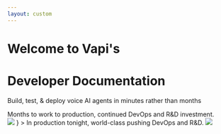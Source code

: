 ```yaml
---
layout: custom
---
```


<style>
  {`
    body {
      background-color: #000;
      background-image: url("https://vapi.ai/assets/SolutionsBg-714aa4a1.svg");
      background-position: center top;
      background-repeat: no-repeat;
      background-size: cover;
      margin-top: 100px;
    }
    
    h1 {
      background: linear-gradient(110deg, #fff 18.62%, #afdee9 121.64%);
      -webkit-background-clip: text;
      -webkit-font-smoothing: antialiased;
      -webkit-text-fill-color: transparent;
    }
    
    .full {
      width: 100%;
      height: 100vh;
      display: flex;
      flex-direction: column;
      align-items: center;
      padding-top: 100px;
    }
    
    .floating {
      animation: floating 4s ease-in-out infinite !important;
    }
    
    @keyframes floating {
      0% { transform: translate(0,  0px); }
      50%  { transform: translate(0, 20px); }
      100%   { transform: translate(0, -0px); }    
    }
    
    .vapi {
      position: relative;
      display: flex;
      flex-direction: column;
      flex: 1 1 0%;
    }
    
    .vapi .fern-card {
      border-radius: 20px !important;
      border: 1px solid rgba(148, 255, 210, 0.8) !important;
      background: radial-gradient(72.24% 136.19% at 52.51% 0%, rgba(0, 0, 0, 0) 0%, rgba(15, 32, 28, 0.08) 57.49%, rgba(128, 209, 255, 0.2) 90.03%, rgba(128, 255, 171, 0.2) 100%), rgba(0, 0, 0, 0.95) !important;
      backdrop-filter: blur(4px) !important;
    }
    
    .not-vapi .fern-card {
      border-radius: 20px !important;
      border: 1px solid rgba(255, 255, 255, 0.2) !important;
      background: rgba(0, 0, 0, 0.7) !important;
      backdrop-filter: blur(4px) !important;
    }
    
    .cards {
      padding-top: 100px;
      width: 75%;
    }
  `}
</style>

<div class="full dark"> 
<h1>Welcome to Vapi's</h1>
<h1>Developer Documentation</h1>
<p>Build, test, & deploy voice AI agents in minutes rather than months</p>

<div class="cards">
<CardGroup cols={2}>
<div class="not-vapi">
<Card
  title="The status quo"
  icon="fa-solid fa-waveform-lines"
  color="#BCC5CC"
>
  Months to work to production, continued DevOps and R&D investment.
</Card>
</div>
<div class="vapi">
<img src="https://vapi.ai/assets/ComparisonCardTop-16f844a0.svg" />
<Card
  title="Using Vapi"
  icon={<svg width="32" height="32" viewBox="0 0 32 32" fill="none" xmlns="http://www.w3.org/2000/svg"><path d="M15.3062 13.4393C15.4321 13.695 15.6921 13.8572 15.9771 13.858C16.2622 13.8587 16.523 13.6978 16.6502 13.4427L19.9263 6.87415C20.8632 4.99584 23.1771 4.21162 25.0968 5.14201C27.0107 6.0696 27.7888 8.34107 26.855 10.2132L19.4167 25.1269C18.7688 26.4257 17.4225 27.2537 15.9425 27.25C14.4625 27.2463 13.1205 26.4116 12.4794 25.1096L5.13642 10.1959C4.21237 8.31916 5.00207 6.05154 6.92086 5.13351C8.84542 4.21272 11.1552 5.00861 12.0823 6.89148L15.3062 13.4393Z" stroke="#94FFD2" stroke-width="1.5" stroke-linecap="round" stroke-linejoin="round"></path></svg>}
>
In production tonight, world-class pushing DevOps and R&D.
</Card>
<img src="https://vapi.ai/assets/ComparisonCardBottom-d214c8de.svg" />
</div>
</CardGroup>
</div>
</div>